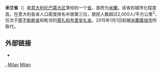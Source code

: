{{Infobox settlement
<!-- See Template:Infobox settlement for additional fields and descriptions -->
| name                    = 米蘭省<br>Province of Milan
| native_name             = 
| native_name_lang        = it<!-- ISO 639-2 code e.g. "it" for Italian -->
| settlement_type         = [[意大利省份列表|意大利省份]]
| image_skyline           = 
| image_alt               = 
| image_caption           = 
| image_flag              = 
| flag_alt                = 
| image_shield            = Provincia di Milano-Stemma.svg
| shield_alt              = 
| image_map               = Milano in Italy.svg
| map_alt                 = 
| map_caption             =  米蘭省在意大利的位置
| coordinates             = 
| coordinates_footnotes   = 
| subdivision_type        = 国家
| subdivision_name        = {{flag|Italy}}
| subdivision_type1       = 地区
| subdivision_name1       = {{flag|Lombardy}}
| established_title       = 
| established_date        = 
| exinct_title            = Usurped
| extinct_date            = 2014年12月31日
| seat_type               = 首府
| seat                    = [[米蘭|米蘭]]
| parts_type              = [[市镇_(意大利)|市镇 (意大利)]]
| parts_style             = para
| p1                      = 134
| government_footnotes    = 
| leader_party            = 
| leader_title            = 省长
| leader_name             = 废除
| unit_pref               = Metric<!-- or US or UK -->
| area_footnotes          = 
| area_total_km2          = 1575
| elevation_footnotes     = 
| elevation_m             = 
| population_footnotes    = 
| population_total        = 3195211
| population_as_of        = 03-31-2012
| population_density_km2  = auto
| timezone1               = [[欧洲中部时间|欧洲中部时间]]
| utc_offset1             = +1
| timezone1_DST           = [[欧洲中部夏令时间|欧洲中部夏令时间]]
| utc_offset1_DST         = +2
| registration_plate      = {{tsl|en|Italian car number plates||MI}}
| blank_name_sec1         = [[国家统计研究所_(意大利)|ISTAT]]
| blank_info_sec1         = 015
| website                 = <!-- {{URL|example.com}} -->
| footnotes               = 
}}

'''米兰省'''（{{lang-it|Provincia di Milano}}）是[[意大利|意大利]][[伦巴第大区|伦巴第大区]]曾经的一个[[意大利省份列表|省]]，首府为[[米蘭|米蘭]]。该省的城市化程度高，在意大利各省人口密度排名中居第三位，居民人数超过2,000人/平方公里<sup>2</sup>，仅次于[[那不勒斯省|那不勒斯省]]和毗邻的[[蒙扎和布里安扎省|蒙扎和布里安扎省]]。2015年1月1日起被[[米蘭廣域市|米蘭廣域市]]所取代。

==外部链接==
{{Wikivoyage|Grande Milano}}
*{{Official website|http://www.provincia.milano.it}}

{{coord|45|27|50.98|N|9|11|25.21|E|source:itwiki_type:adm2nd|display=title}}

{{米蘭省市鎮|nocat=yes}}
{{Lombardy}}
{{Authority control}}
{{DEFAULTSORT:Province Of Milan}}
[[Category:米蘭廣域市|.]]
[[Category:倫巴第大區省份|Milan]]
[[Category:意大利旧省份|Milan]]